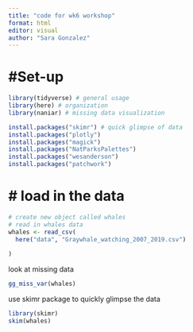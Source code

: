 ```yaml
---
title: "code for wk6 workshop"
format: html
editor: visual
author: "Sara Gonzalez"
---
```


# #Set-up 

```r
library(tidyverse) # general usage
library(here) # organization
library(naniar) # missing data visualization

install.packages("skimr") # quick glimpse of data
install.packages("plotly")
install.packages("magick")
install.packages("NatParksPalettes")
install.packages("wesanderson")
install.packages("patchwork")
```

# \# load in the data

```r
# create new object called whales
# read in whales data
whales <- read_csv(
  here("data", "Graywhale_watching_2007_2019.csv")
  
)
```

look at missing data

```r
gg_miss_var(whales)
```

use skimr package to quickly glimpse the data

```r
library(skimr)
skim(whales)
```

